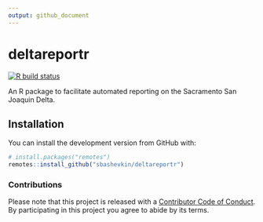 ```yaml
---
output: github_document
---
```


<!-- README.md is generated from README.Rmd. Please edit that file -->

# deltareportr

<!-- badges: start -->
[![R build status](https://github.com/sbashevkin/deltareportr/workflows/R-CMD-check/badge.svg)](https://github.com/sbashevkin/deltareportr/actions)
<!-- badges: end -->

An R package to facilitate automated reporting on the Sacramento San Joaquin Delta. 

## Installation

You can install the development version from GitHub with:

```r
# install.packages("remotes")
remotes::install_github("sbashevkin/deltareportr")
```


### Contributions

Please note that this project is released with a [Contributor Code of Conduct](CONDUCT.md). By participating in this project you agree to abide by its terms.

